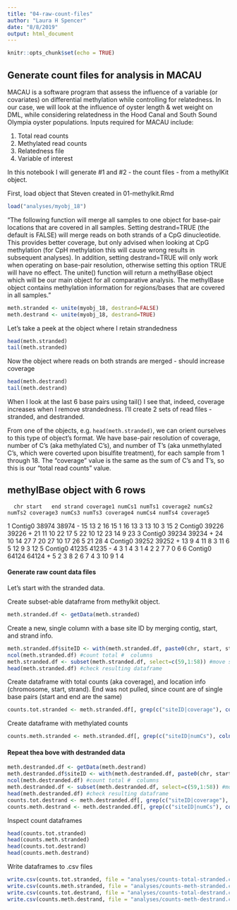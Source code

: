 ```yaml
---
title: "04-raw-count-files"
author: "Laura H Spencer"
date: "8/8/2019"
output: html_document
---
```


```r
knitr::opts_chunk$set(echo = TRUE)
```

## Generate count files for analysis in MACAU 

MACAU is a software program that assess the influence of a variable (or covariates) on differential methylation while controlling for relatedness. In our case, we will look at the influence of oyster length & wet weight on DML, while considering relatedness in the  Hood Canal and South Sound Olympia oyster populations. Inputs required for MACAU include: 

  1) Total read counts
  2) Methylated read counts 
  3) Relatedness file 
  4) Variable of interest 
  
In  this notebook I will generate #1 and  #2 - the count files - from a methylKit object. 

First, load object that Steven created in 01-methylkit.Rmd 

```r
load("analyses/myobj_18")
```

"The following function will merge all samples to one object for base-pair locations that are covered in all samples. Setting destrand=TRUE (the default is FALSE) will merge reads on both strands of a CpG dinucleotide. This provides better coverage, but only advised when looking at CpG methylation (for CpH methylation this will cause wrong results in subsequent analyses). In addition, setting destrand=TRUE will only work when operating on base-pair resolution, otherwise setting this option TRUE will have no effect. The unite() function will return a methylBase object which will be our main object for all comparative analysis. The methylBase object contains methylation information for regions/bases that are covered in all samples."

```r
meth.stranded <- unite(myobj_18, destrand=FALSE)
meth.destrand <- unite(myobj_18, destrand=TRUE)
```

Let's take a peek at the object where I retain strandedness 

```r
head(meth.stranded)
tail(meth.stranded)
```

Now the object where reads on both strands are merged - should increase coverage 

```r
head(meth.destrand)
tail(meth.destrand)
```

When I look at the last 6  base pairs using tail() I see that, indeed, coverage increases when I remove strandedness. I'll create 2 sets of read files - stranded, and destranded. 

From one of the objects, e.g. `head(meth.stranded)`, we can orient ourselves to this type of object's format. We have base-pair resolution of coverage, number of C's (aka methylated C's), and number of T's (aka unmethylated C's, which were coverted upon bisulfite treatment), for each sample from 1 through 18. The "coverage" value is the same as the sum of C's and T's, so this is our "total read counts" value. 

methylBase object with 6 rows
--------------
      chr start   end strand coverage1 numCs1 numTs1 coverage2 numCs2 numTs2 coverage3 numCs3 numTs3 coverage4 numCs4 numTs4 coverage5
1 Contig0 38974 38974      -        15     13      2        16     15      1        16     13      3        13     10      3        15
2 Contig0 39226 39226      +        21     11     10        22     17      5        22     10     12        23     14      9        23
3 Contig0 39234 39234      +        24     10     14        27      7     20        27     10     17        26      5     21        28
4 Contig0 39252 39252      +        13      9      4        11      8      3        11      6      5        12      9      3        12
5 Contig0 41235 41235      -         4      3      1         4      3      1         4      2      2         7      7      0         6
6 Contig0 64124 64124      +         5      2      3         8      2      6         7      4      3        10      9      1         4


#### Generate raw count data  files 

Let's start with the stranded data. 

Create subset-able dataframe from methylkit object. 

```r
meth.stranded.df <- getData(meth.stranded)
```

Create a new, single column with a base site ID by merging contig, start, and strand info. 

```r
meth.stranded.df$siteID <- with(meth.stranded.df, paste0(chr, start, strand))  #merge id columns into 1
ncol(meth.stranded.df) #count total #  columns 
meth.stranded.df <- subset(meth.stranded.df, select=c(59,1:58)) #move siteID to first  column
head(meth.stranded.df) #check resulting dataframe 
```

Create dataframe with total counts (aka coverage), and location info (chromosome, start, strand). End was not pulled, since count are of single base pairs (start and end are the same)

```r
counts.tot.stranded <- meth.stranded.df[, grep(c("siteID|coverage"), colnames(meth.stranded.df))]
```

Create dataframe with methylated counts  

```r
counts.meth.stranded <- meth.stranded.df[, grep(c("siteID|numCs"), colnames(meth.stranded.df))]
```

#### Repeat thea bove with destranded data 

```r
meth.destranded.df <- getData(meth.destrand)
meth.destranded.df$siteID <- with(meth.destranded.df, paste0(chr, start, strand))  #merge id columns into 1
ncol(meth.destranded.df) #count total #  columns 
meth.destranded.df <- subset(meth.destranded.df, select=c(59,1:58)) #move siteID to first  column
head(meth.destranded.df) #check resulting dataframe 
counts.tot.destrand <- meth.destranded.df[, grep(c("siteID|coverage"), colnames(meth.destranded.df))]
counts.meth.destrand <- meth.destranded.df[, grep(c("siteID|numCs"), colnames(meth.destranded.df))]
```

Inspect count dataframes  

```r
head(counts.tot.stranded)
head(counts.meth.stranded)
head(counts.tot.destrand)
head(counts.meth.destrand)
```

Write dataframes to .csv files 

```r
write.csv(counts.tot.stranded, file = "analyses/counts-total-stranded.csv", row.names = FALSE)
write.csv(counts.meth.stranded, file = "analyses/counts-meth-stranded.csv", row.names = FALSE)
write.csv(counts.tot.destrand, file = "analyses/counts-total-destrand.csv", row.names = FALSE)
write.csv(counts.meth.destrand, file = "analyses/counts-meth-destrand.csv", row.names = FALSE)
```

